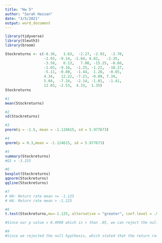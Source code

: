 ```yaml
---
title: "Hw 5"
author: "Sarah Hassan"
date: "3/5/2021"
output: word_document
---
```


```r
library(tidyverse)
library(Sleuth3)
library(broom)

Stockreturns <- c(-8.36,   1.63,  -2.27, -2.93,  -2.70, 
                  -2.93, -9.14, -2.64, 6.82,   -2.35, 
                  -3.58,   6.13,   7.00, -15.25, -8.66,
                  -1.03, -9.16,  -1.25, -1.22,  -10.27,
                  -5.11, -0.80,  -1.44,  1.28,  -0.65,
                  4.34,   12.22, -7.21, -0.09, 7.34, 
                  5.04,  -7.24,  -2.14, -1.01,  -1.41, 
                  12.03, -2.53,  4.33,  1.35)
Stockreturns

#1
mean(Stockreturns)

#2
sd(Stockreturns)

#3
pnorm(q = -1.5, mean = -1.124615, sd = 5.977673)

#4
qnorm(p = 0.3,mean = -1.124615, sd = 5.977673)

#5
summary(Stockreturns)
#Q1 = -3.255

#6
boxplot(Stockreturns)
qqnorm(Stockreturns)
qqline(Stockreturns)

#7
# H0: Return rate mean <= -1.125 
# HA: Return rate mean > -1.125

#8
t.test(Stockreturns,mu=-1.125, alternative = "greater", conf.level = .95)

#Since our p value = 0.4998 which is > than .05, we can reject the null hypothesis

#9
#Since we rejected the null hypthesis, which stated that the return rate mean was less than or equal to the average of -1.125, we can conclude with 95% confidence that the broker did not perform worse than average.
```

